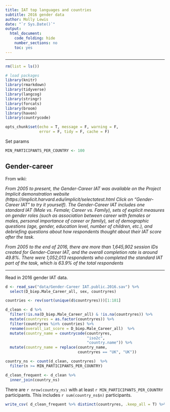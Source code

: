 ```yaml
---
title: IAT top languages and countries
subtitle: 2016 gender data
author: Molly Lewis 
date: "`r Sys.Date()`"
output: 
  html_document:
    code_folding: hide
    number_sections: no
    toc: yes
---
```

  
******

```r
rm(list = ls())

# load packages
library(knitr)
library(rmarkdown)
library(tidyverse)
library(langcog)
library(stringr)
library(forcats)
library(broom)
library(haven)
library(countrycode)

opts_chunk$set(echo = T, message = F, warning = F, 
               error = F, tidy = F, cache = F)
```

Set params
```r
MIN_PARTICIPANTS_PER_COUNTRY <- 100
```

## Gender-career
From wiki: 

_From 2005 to present, the Gender-Career IAT was available on the Project Implicit demonstration website (https://implicit.harvard.edu/implicit/selectatest.html Click on “Gender-Career IAT” to try it yourself). The Gender-Career IAT includes one standard IAT (Male vs. Female; Career vs. Family), sets of explicit measures on gender roles (such as association between career with females or males, personal importance of career or family), set of demographic questions (age, gender, education level, number of children, etc.), and debriefing questions about how respondents thought about their IAT score after the task._

_From 2005 to the end of 2016, there are more than 1,645,902 session IDs created for Gender-Career IAT, and the overall completion rate is around 49.8%. There were 1,052,013 respondents who completed the standard IAT part of the task, which is 63.9% of the total respondents_

******

Read in 2016 gender IAT data. 
```r
d <- read_sav("data/Gender-Career IAT.public.2016.sav") %>%
  select(D_biep.Male_Career_all, sex, countryres)

countries <- rev(sort(unique(d$countryres)))[1:181]

d_clean <- d %>% 
  filter(!is.na(D_biep.Male_Career_all) & !is.na(countryres)) %>%
  mutate(countryres = as.factor(countryres)) %>%
  filter(countryres %in% countries) %>%
  rename(overall_iat_score = D_biep.Male_Career_all)  %>%
  mutate(country_name = countrycode(countryres,
                                    "iso2c",
                                    "country.name")) %>%
  mutate(country_name = replace(country_name, 
                                countryres == "UK", "UK")) 

country_ns <- count(d_clean, countryres)  %>%
  filter(n >= MIN_PARTICIPANTS_PER_COUNTRY)

d_clean_frequent <- d_clean %>%
  inner_join(country_ns)
```

There are `r nrow(country_ns)` with at least `r MIN_PARTICIPANTS_PER_COUNTRY` participants. This includes `r sum(country_ns$n)` participants.

```r
write_csv( d_clean_frequent %>% distinct(countryres, .keep_all = T) %>% select(country_name, countryres), "countries_with_most_data.csv")
```

